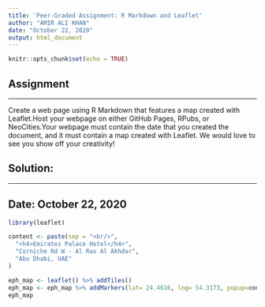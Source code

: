 ---
title: 'Peer-Graded Assignment: R Markdown and Leaflet'
author: "AMIR ALI KHAN"
date: "October 22, 2020"
output: html_document
---

```{r setup, include=FALSE}

knitr::opts_chunk$set(echo = TRUE)

```

## **Assignment**
***
Create a web page using R Markdown that features a map created with Leaflet.Host your webpage on either GitHub Pages, RPubs, or NeoCities.Your webpage must contain the date that you created the document, and it must contain a map created with Leaflet. We would love to see you show off your creativity!

## **Solution:**
***

## Date: October 22, 2020

```{r}
library(leaflet)
```

```{r}

content <- paste(sep = "<br/>",
  "<h4>Emirates Palace Hotel</h4>",
  "Corniche Rd W - Al Ras Al Akhdar",
  "Abu Dhabi, UAE"
)

eph_map <- leaflet() %>% addTiles()   
eph_map <- eph_map %>% addMarkers(lat= 24.4616, lng= 54.3173, popup=content)
eph_map  

```
